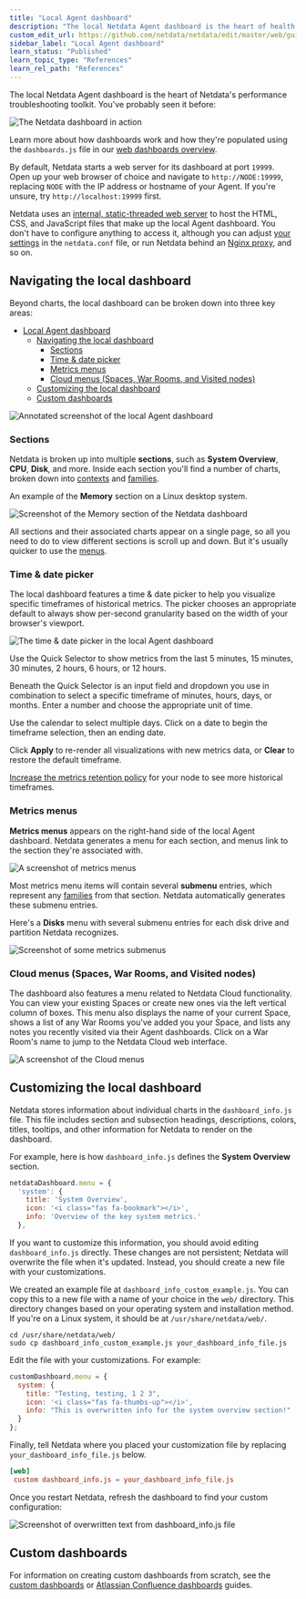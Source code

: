 ```yaml
---
title: "Local Agent dashboard"
description: "The local Netdata Agent dashboard is the heart of health monitoring and performance troubleshooting, with hundreds of real-time charts."
custom_edit_url: https://github.com/netdata/netdata/edit/master/web/gui/README.md
sidebar_label: "Local Agent dashboard"
learn_status: "Published"
learn_topic_type: "References"
learn_rel_path: "References"
---
```



The local Netdata Agent dashboard is the heart of Netdata's performance troubleshooting toolkit. You've probably seen it
before:

![The Netdata dashboard in
action](https://user-images.githubusercontent.com/1153921/101513938-fae28380-3939-11eb-9434-8ad86a39be62.gif)

Learn more about how dashboards work and how they're populated using the `dashboards.js` file in our [web dashboards
overview](https://github.com/netdata/netdata/blob/master/web/README.md).

By default, Netdata starts a web server for its dashboard at port `19999`. Open up your web browser of choice and
navigate to `http://NODE:19999`, replacing `NODE` with the IP address or hostname of your Agent. If you're unsure, try
`http://localhost:19999` first.

Netdata uses an [internal, static-threaded web server](https://github.com/netdata/netdata/blob/master/web/server/README.md) to host the HTML, CSS, and JavaScript
files that make up the local Agent dashboard. You don't have to configure anything to access it, although you can adjust
[your settings](https://github.com/netdata/netdata/blob/master/web/server/README.md#other-netdataconf-web-section-options) in the `netdata.conf` file, or run Netdata
behind an [Nginx proxy](https://github.com/netdata/netdata/blob/master/docs/Running-behind-nginx.md), and so on.

## Navigating the local dashboard

Beyond charts, the local dashboard can be broken down into three key areas:

- [Local Agent dashboard](#local-agent-dashboard)
  - [Navigating the local dashboard](#navigating-the-local-dashboard)
    - [Sections](#sections)
    - [Time \& date picker](#time--date-picker)
    - [Metrics menus](#metrics-menus)
    - [Cloud menus (Spaces, War Rooms, and Visited nodes)](#cloud-menus-spaces-war-rooms-and-visited-nodes)
  - [Customizing the local dashboard](#customizing-the-local-dashboard)
  - [Custom dashboards](#custom-dashboards)

![Annotated screenshot of the local Agent
dashboard](https://user-images.githubusercontent.com/1153921/101509403-f7e59400-3935-11eb-9abd-cbecfa3ee49a.png)

### Sections

Netdata is broken up into multiple **sections**, such as **System Overview**,
**CPU**, **Disk**, and more. Inside each section you'll find a number of charts,
broken down into [contexts](https://github.com/netdata/netdata/blob/master/web/README.md#contexts) and
[families](https://github.com/netdata/netdata/blob/master/web/README.md#families).

An example of the **Memory** section on a Linux desktop system.

![Screenshot of the Memory section of the Netdata
dashboard](https://user-images.githubusercontent.com/1153921/101508423-e354cc00-3934-11eb-9b33-3ad57a5988b4.png)

All sections and their associated charts appear on a single page, so all you need to do to view different sections is
scroll up and down. But it's usually quicker to use the [menus](#metrics-menus).

### Time & date picker

The local dashboard features a time & date picker to help you visualize specific timeframes of historical metrics. The
picker chooses an appropriate default to always show per-second granularity based on the width of your browser's
viewport.

![The time & date picker in the local Agent
dashboard](https://user-images.githubusercontent.com/1153921/101507784-2c585080-3934-11eb-9d6e-eff30b8553e4.png)

Use the Quick Selector to show metrics from the last 5 minutes, 15 minutes, 30 minutes, 2 hours, 6 hours, or 12 hours.

Beneath the Quick Selector is an input field and dropdown you use in combination to select a specific timeframe of
minutes, hours, days, or months. Enter a number and choose the appropriate unit of time.

Use the calendar to select multiple days. Click on a date to begin the timeframe selection, then an ending date. 

Click **Apply** to re-render all visualizations with new metrics data, or **Clear** to restore the default timeframe.

[Increase the metrics retention policy](https://github.com/netdata/netdata/blob/master/docs/store/change-metrics-storage.md) for your node to see more historical
timeframes.

### Metrics menus

**Metrics menus** appears on the right-hand side of the local Agent dashboard. Netdata generates a menu for each
section, and menus link to the section they're associated with.

![A screenshot of metrics menus](https://user-images.githubusercontent.com/1153921/80834638-f08f2880-8ba5-11ea-99ae-f610b2885fd6.png)

Most metrics menu items will contain several **submenu** entries, which represent any
[families](https://github.com/netdata/netdata/blob/master/web/README.md#families) from that section. Netdata automatically
generates these submenu entries.

Here's a **Disks** menu with several submenu entries for each disk drive and
partition Netdata recognizes.

![Screenshot of some metrics
submenus](https://user-images.githubusercontent.com/1153921/80834697-11577e00-8ba6-11ea-979c-92fd19cdb480.png)

### Cloud menus (Spaces, War Rooms, and Visited nodes)

The dashboard also features a menu related to Netdata Cloud functionality. You can view your existing Spaces or create
new ones via the left vertical column of boxes. This menu also displays the name of your current Space, shows a list of
any War Rooms you've added you your Space, and lists any notes you recently visited via their Agent dashboards. Click on
a War Room's name to jump to the Netdata Cloud web interface.

![A screenshot of the Cloud
menus](https://user-images.githubusercontent.com/1153921/80837210-3f8b8c80-8bab-11ea-9c75-128c2d823ef8.png)

## Customizing the local dashboard

Netdata stores information about individual charts in the `dashboard_info.js`
file. This file includes section and subsection headings, descriptions, colors,
titles, tooltips, and other information for Netdata to render on the dashboard.

For example, here is how `dashboard_info.js` defines the **System Overview**
section.

```javascript
netdataDashboard.menu = {
  'system': {
    title: 'System Overview',
    icon: '<i class="fas fa-bookmark"></i>',
    info: 'Overview of the key system metrics.'
  },
```

If you want to customize this information, you should avoid editing
`dashboard_info.js` directly. These changes are not persistent; Netdata will
overwrite the file when it's updated. Instead, you should create a new file with
your customizations.

We created an example file at `dashboard_info_custom_example.js`. You can
copy this to a new file with a name of your choice in the `web/` directory. This
directory changes based on your operating system and installation method. If
you're on a Linux system, it should be at `/usr/share/netdata/web/`.

```shell
cd /usr/share/netdata/web/
sudo cp dashboard_info_custom_example.js your_dashboard_info_file.js
```

Edit the file with your customizations. For example:

```javascript
customDashboard.menu = {
  system: {
    title: "Testing, testing, 1 2 3",
    icon: '<i class="fas fa-thumbs-up"></i>',
    info: "This is overwritten info for the system overview section!"
  }
};
```

Finally, tell Netdata where you placed your customization file by replacing
`your_dashboard_info_file.js` below.

```conf
[web]
 custom dashboard_info.js = your_dashboard_info_file.js
```

Once you restart Netdata, refresh the dashboard to find your custom
configuration:

![Screenshot of overwritten text from dashboard_info.js
file](https://user-images.githubusercontent.com/1153921/62798924-570e6c80-ba94-11e9-9578-869753bec39c.png)

## Custom dashboards

For information on creating custom dashboards from scratch, see the [custom dashboards](https://github.com/netdata/netdata/blob/master/web/gui/custom/README.md) or
[Atlassian Confluence dashboards](https://github.com/netdata/netdata/blob/master/web/gui/confluence/README.md) guides.
